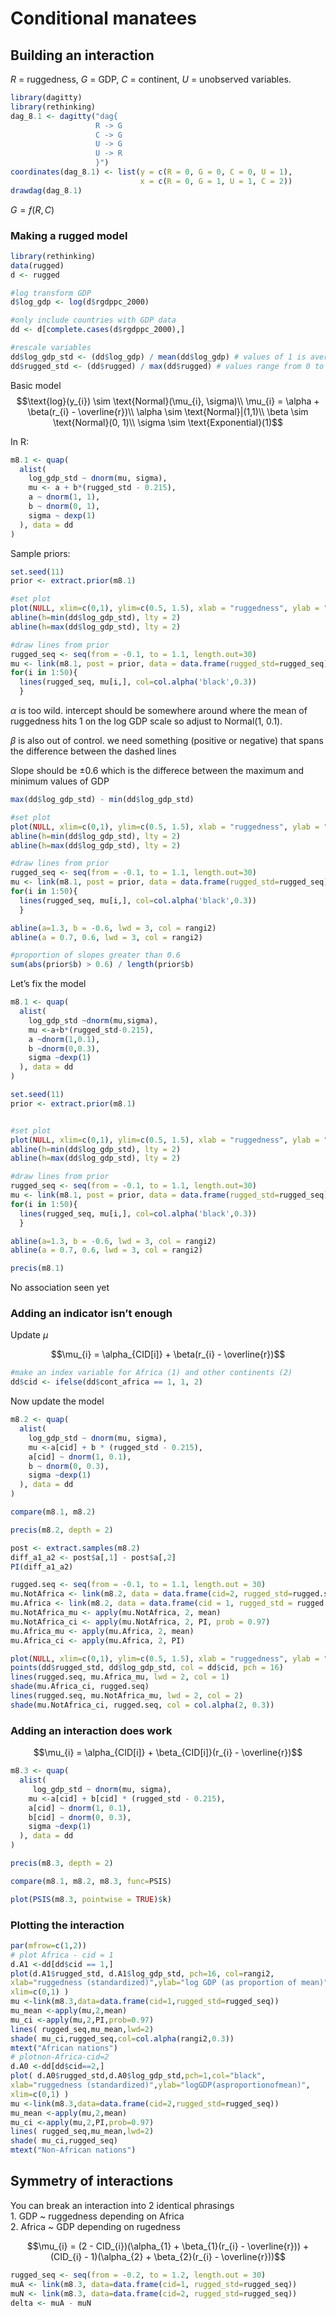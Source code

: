 # Conditional manatees

## Building an interaction
$R$ = ruggedness, $G$ = GDP, $C$ = continent, $U$ = unobserved variables.
```r
library(dagitty)
library(rethinking)
dag_8.1 <- dagitty("dag{
                   R -> G
                   C -> G
                   U -> G
                   U -> R
                   }")
coordinates(dag_8.1) <- list(y = c(R = 0, G = 0, C = 0, U = 1),
                             x = c(R = 0, G = 1, U = 1, C = 2))
drawdag(dag_8.1)
```

$G = f(R,C)$ 

### Making a rugged model

```r
library(rethinking)
data(rugged)
d <- rugged

#log transform GDP
d$log_gdp <- log(d$rgdppc_2000)

#only include countries with GDP data
dd <- d[complete.cases(d$rgdppc_2000),]

#rescale variables
dd$log_gdp_std <- (dd$log_gdp) / mean(dd$log_gdp) # values of 1 is average
dd$rugged_std <- (dd$rugged) / max(dd$rugged) # values range from 0 to max ruggedness (1)

```

Basic model
$$\text{log}(y_{i}) \sim \text{Normal}(\mu_{i}, \sigma)\\
\mu_{i} = \alpha + \beta(r_{i} - \overline{r})\\
\alpha \sim \text{Normal}|(1,1)\\
\beta \sim \text{Normal}(0, 1)\\
\sigma \sim \text{Exponential}(1)$$

In R:
```r
m8.1 <- quap(
  alist(
    log_gdp_std ~ dnorm(mu, sigma),
    mu <- a + b*(rugged_std - 0.215),
    a ~ dnorm(1, 1),
    b ~ dnorm(0, 1),
    sigma ~ dexp(1)
  ), data = dd
)
```

Sample priors:
```r
set.seed(11)
prior <- extract.prior(m8.1)

#set plot
plot(NULL, xlim=c(0,1), ylim=c(0.5, 1.5), xlab = "ruggedness", ylab = "log GDP")
abline(h=min(dd$log_gdp_std), lty = 2)
abline(h=max(dd$log_gdp_std), lty = 2)

#draw lines from prior
rugged_seq <- seq(from = -0.1, to = 1.1, length.out=30)
mu <- link(m8.1, post = prior, data = data.frame(rugged_std=rugged_seq))
for(i in 1:50){
  lines(rugged_seq, mu[i,], col=col.alpha('black',0.3))
  }
```

$\alpha$ is too wild. intercept should be somewhere around where the mean of ruggedness hits 1 on the log GDP scale so adjust to Normal(1, 0.1).

$\beta$ is also out of control. we need something (positive or negative) that spans the difference between the dashed lines

Slope should be $\pm 0.6$ which is the differece between the maximum and minimum values of GDP
```r
max(dd$log_gdp_std) - min(dd$log_gdp_std)
```

```r
#set plot
plot(NULL, xlim=c(0,1), ylim=c(0.5, 1.5), xlab = "ruggedness", ylab = "log GDP")
abline(h=min(dd$log_gdp_std), lty = 2)
abline(h=max(dd$log_gdp_std), lty = 2)

#draw lines from prior
rugged_seq <- seq(from = -0.1, to = 1.1, length.out=30)
mu <- link(m8.1, post = prior, data = data.frame(rugged_std=rugged_seq))
for(i in 1:50){
  lines(rugged_seq, mu[i,], col=col.alpha('black',0.3))
  }

abline(a=1.3, b = -0.6, lwd = 3, col = rangi2)
abline(a = 0.7, 0.6, lwd = 3, col = rangi2)

```

```r
#proportion of slopes greater than 0.6
sum(abs(prior$b) > 0.6) / length(prior$b)
```

Let's fix the model
```r
m8.1 <- quap(
  alist(
    log_gdp_std ~dnorm(mu,sigma),
    mu <-a+b*(rugged_std-0.215),
    a ~dnorm(1,0.1),
    b ~dnorm(0,0.3),
    sigma ~dexp(1)
  ), data = dd
)

```

```r
set.seed(11)
prior <- extract.prior(m8.1)


#set plot
plot(NULL, xlim=c(0,1), ylim=c(0.5, 1.5), xlab = "ruggedness", ylab = "log GDP")
abline(h=min(dd$log_gdp_std), lty = 2)
abline(h=max(dd$log_gdp_std), lty = 2)

#draw lines from prior
rugged_seq <- seq(from = -0.1, to = 1.1, length.out=30)
mu <- link(m8.1, post = prior, data = data.frame(rugged_std=rugged_seq))
for(i in 1:50){
  lines(rugged_seq, mu[i,], col=col.alpha('black',0.3))
  }

abline(a=1.3, b = -0.6, lwd = 3, col = rangi2)
abline(a = 0.7, 0.6, lwd = 3, col = rangi2)

```

```r
precis(m8.1)
```


No association seen yet

### Adding an indicator isn't enough

Update $\mu$ 

$$\mu_{i} = \alpha_{CID[i]} + \beta(r_{i} - \overline{r})$$



```r
#make an index variable for Africa (1) and other continents (2)
dd$cid <- ifelse(dd$cont_africa == 1, 1, 2)
```

Now update the model
```r
m8.2 <- quap(
  alist(
    log_gdp_std ~ dnorm(mu, sigma),
    mu <-a[cid] + b * (rugged_std - 0.215),
    a[cid] ~ dnorm(1, 0.1),
    b ~ dnorm(0, 0.3),
    sigma ~dexp(1)
  ), data = dd
)
```


```r
compare(m8.1, m8.2)
```

```r
precis(m8.2, depth = 2)
```

```r
post <- extract.samples(m8.2)
diff_a1_a2 <- post$a[,1] - post$a[,2]
PI(diff_a1_a2)
```

```r
rugged.seq <- seq(from = -0.1, to = 1.1, length.out = 30)
mu.NotAfrica <- link(m8.2, data = data.frame(cid=2, rugged_std=rugged.seq))
mu.Africa <- link(m8.2, data = data.frame(cid = 1, rugged_std = rugged.seq))
mu.NotAfrica_mu <- apply(mu.NotAfrica, 2, mean)
mu.NotAfrica_ci <- apply(mu.NotAfrica, 2, PI, prob = 0.97)
mu.Africa_mu <- apply(mu.Africa, 2, mean)
mu.Africa_ci <- apply(mu.Africa, 2, PI)

plot(NULL, xlim=c(0,1), ylim=c(0.5, 1.5), xlab = "ruggedness", ylab = "log GDP")
points(dd$rugged_std, dd$log_gdp_std, col = dd$cid, pch = 16)
lines(rugged.seq, mu.Africa_mu, lwd = 2, col = 1)
shade(mu.Africa_ci, rugged.seq)
lines(rugged.seq, mu.NotAfrica_mu, lwd = 2, col = 2)
shade(mu.NotAfrica_ci, rugged.seq, col = col.alpha(2, 0.3))

```

### Adding an interaction does work

$$\mu_{i} = \alpha_{CID[i]} + \beta_{CID[i]}(r_{i} - \overline{r})$$

```r
m8.3 <- quap(
  alist(
     log_gdp_std ~ dnorm(mu, sigma),
    mu <-a[cid] + b[cid] * (rugged_std - 0.215),
    a[cid] ~ dnorm(1, 0.1),
    b[cid] ~ dnorm(0, 0.3),
    sigma ~dexp(1)
  ), data = dd
)

precis(m8.3, depth = 2)
```

```r
compare(m8.1, m8.2, m8.3, func=PSIS)
```

```r
plot(PSIS(m8.3, pointwise = TRUE)$k)
```

### Plotting the interaction

```r
par(mfrow=c(1,2))
# plot Africa - cid = 1
d.A1 <-dd[dd$cid == 1,]
plot(d.A1$rugged_std, d.A1$log_gdp_std, pch=16, col=rangi2,
xlab="ruggedness (standardized)",ylab="log GDP (as proportion of mean)",
xlim=c(0,1) )
mu <-link(m8.3,data=data.frame(cid=1,rugged_std=rugged_seq))
mu_mean <-apply(mu,2,mean)
mu_ci <-apply(mu,2,PI,prob=0.97)
lines( rugged_seq,mu_mean,lwd=2)
shade( mu_ci,rugged_seq,col=col.alpha(rangi2,0.3))
mtext("African nations")
# plotnon-Africa-cid=2
d.A0 <-dd[dd$cid==2,]
plot( d.A0$rugged_std,d.A0$log_gdp_std,pch=1,col="black",
xlab="ruggedness (standardized)",ylab="logGDP(asproportionofmean)",
xlim=c(0,1) )
mu <-link(m8.3,data=data.frame(cid=2,rugged_std=rugged_seq))
mu_mean <-apply(mu,2,mean)
mu_ci <-apply(mu,2,PI,prob=0.97)
lines( rugged_seq,mu_mean,lwd=2)
shade( mu_ci,rugged_seq)
mtext("Non-African nations")
```

## Symmetry of interactions

You can break an interaction into 2 identical phrasings\
1. GDP ~ ruggedness depending on Africa\
2. Africa ~ GDP depending on rugedness\

$$\mu_{i} = (2 - CID_{i})(\alpha_{1} + \beta_{1}(r_{i} - \overline{r})) + (CID_{i} - 1)(\alpha_{2} + \beta_{2}(r_{i} - \overline{r}))$$

```r
rugged_seq <- seq(from = -0.2, to = 1.2, length.out = 30)
muA <- link(m8.3, data=data.frame(cid=1, rugged_std=rugged_seq))
muN <- link(m8.3, data=data.frame(cid=2, rugged_std=rugged_seq))
delta <- muA - muN
```

